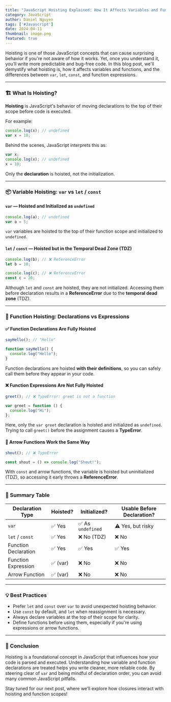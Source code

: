 ```yaml
---
title: "JavaScript Hoisting Explained: How It Affects Variables and Functions"
category: JavaScript
author: Daniel Nguyen
tags: ['#Javascript']
date: 2024-04-11
thumbnail: image.png
featured: true
---
```


Hoisting is one of those JavaScript concepts that can cause surprising behavior if you're not aware of how it works. Yet, once you understand it, you’ll write more predictable and bug-free code. In this blog post, we'll demystify what hoisting is, how it affects variables and functions, and the differences between `var`, `let`, `const`, and function expressions.

---

### 🏗️ What Is Hoisting?

**Hoisting** is JavaScript's behavior of moving declarations to the top of their scope before code is executed.

For example:
```javascript
console.log(x); // undefined
var x = 10;
```
Behind the scenes, JavaScript interprets this as:
```javascript
var x;
console.log(x); // undefined
x = 10;
```
Only the **declaration** is hoisted, not the initialization.

---

### 📦 Variable Hoisting: `var` vs `let` / `const`

#### `var` — Hoisted and Initialized as `undefined`
```javascript
console.log(a); // undefined
var a = 5;
```
`var` variables are hoisted to the top of their function scope and initialized to `undefined`.

#### `let` / `const` — Hoisted but in the Temporal Dead Zone (TDZ)
```javascript
console.log(b); // ❌ ReferenceError
let b = 10;
```

```javascript
console.log(c); // ❌ ReferenceError
const c = 20;
```
Although `let` and `const` are hoisted, they are not initialized. Accessing them before declaration results in a **ReferenceError** due to the **temporal dead zone** (TDZ).

---

### 🧠 Function Hoisting: Declarations vs Expressions

#### ✅ Function Declarations Are Fully Hoisted
```javascript
sayHello(); // "Hello"

function sayHello() {
  console.log("Hello");
}
```
Function declarations are hoisted **with their definitions**, so you can safely call them before they appear in your code.

#### ❌ Function Expressions Are Not Fully Hoisted
```javascript
greet(); // ❌ TypeError: greet is not a function

var greet = function () {
  console.log("Hi");
};
```
Here, only the `var greet` declaration is hoisted and initialized as `undefined`. Trying to call `greet()` before the assignment causes a **TypeError**.

#### 🔼 Arrow Functions Work the Same Way
```javascript
shout(); // ❌ TypeError

const shout = () => console.log("Shout!");
```
With `const` and arrow functions, the variable is hoisted but uninitialized (TDZ), so accessing it early throws a **ReferenceError**.

---

### 📌 Summary Table

| Declaration Type       | Hoisted? | Initialized?     | Usable Before Declaration? |
|------------------------|----------|------------------|-----------------------------|
| `var`                  | ✅ Yes   | ✅ As `undefined`| ⚠️ Yes, but risky            |
| `let` / `const`        | ✅ Yes   | ❌ No (TDZ)       | ❌ No                        |
| Function Declaration   | ✅ Yes   | ✅ Yes            | ✅ Yes                       |
| Function Expression    | ✅ (var) | ❌ No             | ❌ No                        |
| Arrow Function         | ✅ (var) | ❌ No             | ❌ No                        |

---

### 💡 Best Practices

- Prefer `let` and `const` over `var` to avoid unexpected hoisting behavior.
- Use `const` by default, and `let` when reassignment is necessary.
- Always declare variables at the top of their scope for clarity.
- Define functions before using them, especially if you're using expressions or arrow functions.

---

### 🚀 Conclusion

Hoisting is a foundational concept in JavaScript that influences how your code is parsed and executed. Understanding how variable and function declarations are treated helps you write cleaner, more reliable code. By steering clear of `var` and being mindful of declaration order, you can avoid many common JavaScript pitfalls.

Stay tuned for our next post, where we’ll explore how closures interact with hoisting and function scopes!